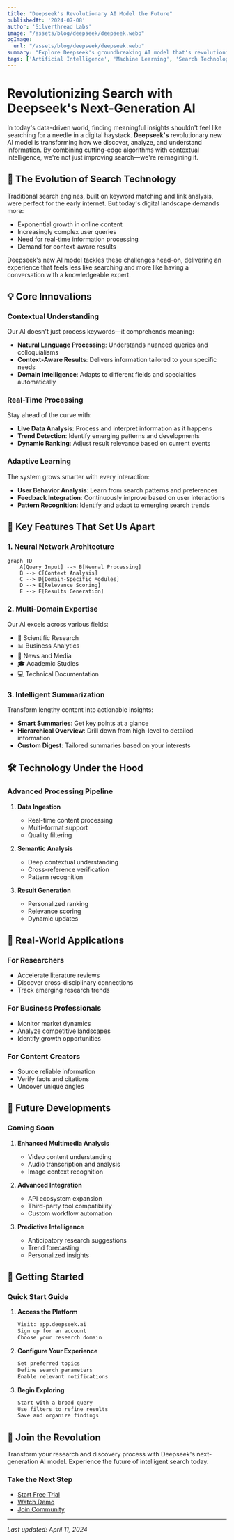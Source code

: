 ```yaml
---
title: "Deepseek's Revolutionary AI Model the Future"
publishedAt: '2024-07-08'
author: 'Silverthread Labs'
image: "/assets/blog/deepseek/deepseek.webp"
ogImage:
  url: "/assets/blog/deepseek/deepseek.webp"
summary: "Explore Deepseek's groundbreaking AI model that's revolutionizing information discovery through advanced algorithms, contextual understanding, and real-time analytics. Learn how this next-generation technology is transforming research, analysis, and knowledge exploration."
tags: ['Artificial Intelligence', 'Machine Learning', 'Search Technology', 'Innovation']
---
```


# Revolutionizing Search with Deepseek's Next-Generation AI

In today's data-driven world, finding meaningful insights shouldn't feel like searching for a needle in a digital haystack. **Deepseek's** revolutionary new AI model is transforming how we discover, analyze, and understand information. By combining cutting-edge algorithms with contextual intelligence, we're not just improving search—we're reimagining it.

## 🚀 The Evolution of Search Technology

Traditional search engines, built on keyword matching and link analysis, were perfect for the early internet. But today's digital landscape demands more:

- Exponential growth in online content
- Increasingly complex user queries
- Need for real-time information processing
- Demand for context-aware results

Deepseek's new AI model tackles these challenges head-on, delivering an experience that feels less like searching and more like having a conversation with a knowledgeable expert.

## 💡 Core Innovations

### Contextual Understanding
Our AI doesn't just process keywords—it comprehends meaning:

- **Natural Language Processing**: Understands nuanced queries and colloquialisms
- **Context-Aware Results**: Delivers information tailored to your specific needs
- **Domain Intelligence**: Adapts to different fields and specialties automatically

### Real-Time Processing
Stay ahead of the curve with:

- **Live Data Analysis**: Process and interpret information as it happens
- **Trend Detection**: Identify emerging patterns and developments
- **Dynamic Ranking**: Adjust result relevance based on current events

### Adaptive Learning
The system grows smarter with every interaction:

- **User Behavior Analysis**: Learn from search patterns and preferences
- **Feedback Integration**: Continuously improve based on user interactions
- **Pattern Recognition**: Identify and adapt to emerging search trends

## 🎯 Key Features That Set Us Apart

### 1. Neural Network Architecture
```mermaid
graph TD
    A[Query Input] --> B[Neural Processing]
    B --> C[Context Analysis]
    C --> D[Domain-Specific Modules]
    D --> E[Relevance Scoring]
    E --> F[Results Generation]
```

### 2. Multi-Domain Expertise
Our AI excels across various fields:

- 🔬 Scientific Research
- 📊 Business Analytics
- 📰 News and Media
- 🎓 Academic Studies
- 💻 Technical Documentation

### 3. Intelligent Summarization
Transform lengthy content into actionable insights:

- **Smart Summaries**: Get key points at a glance
- **Hierarchical Overview**: Drill down from high-level to detailed information
- **Custom Digest**: Tailored summaries based on your interests

## 🛠️ Technology Under the Hood

### Advanced Processing Pipeline

1. **Data Ingestion**
   - Real-time content processing
   - Multi-format support
   - Quality filtering

2. **Semantic Analysis**
   - Deep contextual understanding
   - Cross-reference verification
   - Pattern recognition

3. **Result Generation**
   - Personalized ranking
   - Relevance scoring
   - Dynamic updates

## 💪 Real-World Applications

### For Researchers
- Accelerate literature reviews
- Discover cross-disciplinary connections
- Track emerging research trends

### For Business Professionals
- Monitor market dynamics
- Analyze competitive landscapes
- Identify growth opportunities

### For Content Creators
- Source reliable information
- Verify facts and citations
- Uncover unique angles

## 🔮 Future Developments

### Coming Soon
1. **Enhanced Multimedia Analysis**
   - Video content understanding
   - Audio transcription and analysis
   - Image context recognition

2. **Advanced Integration**
   - API ecosystem expansion
   - Third-party tool compatibility
   - Custom workflow automation

3. **Predictive Intelligence**
   - Anticipatory research suggestions
   - Trend forecasting
   - Personalized insights

## 🚦 Getting Started

### Quick Start Guide

1. **Access the Platform**
   ```bash
   Visit: app.deepseek.ai
   Sign up for an account
   Choose your research domain
   ```

2. **Configure Your Experience**
   ```bash
   Set preferred topics
   Define search parameters
   Enable relevant notifications
   ```

3. **Begin Exploring**
   ```bash
   Start with a broad query
   Use filters to refine results
   Save and organize findings
   ```

## 🤝 Join the Revolution

Transform your research and discovery process with Deepseek's next-generation AI model. Experience the future of intelligent search today.

### Take the Next Step

- [Start Free Trial](https://deepseek.ai/trial)
- [Watch Demo](https://deepseek.ai/demo)
- [Join Community](https://community.deepseek.ai)

---

*Last updated: April 11, 2024*